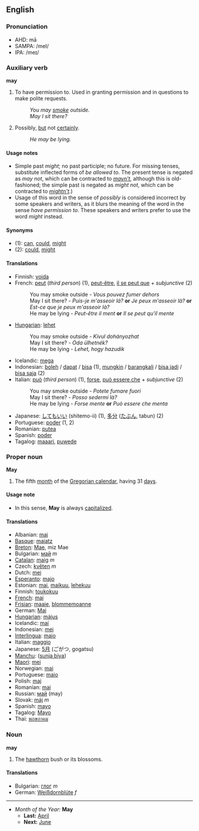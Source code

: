 == English ==
=== Pronunciation ===
*AHD: mā
*SAMPA: /meI/
*IPA: /meɪ/

=== Auxiliary verb ===
'''may'''
# To have permission to.  Used in granting permission and in questions to make polite requests.
#: ''You may [[smoke]] outside.''
#: ''May I sit there?''
# Possibly, [[but]] not [[certain]]ly.
#: ''He may be lying.''

====Usage notes====
*Simple past ''might''; no past participle; no future. For missing tenses, substitute inflected forms of ''be allowed to''.  The present tense is negated as ''may not'', which can be contracted to ''[[mayn't]]'', although this is old-fashioned; the simple past is negated as ''might not'', which can be contracted to ''[[mightn't]]''.)
*Usage of this word in the sense of ''possibly'' is considered incorrect by some speakers and writers, as it blurs the meaning of the word in the sense ''have permission to''.  These speakers and writers prefer to use the word ''might'' instead.

====Synonyms====
*(1): [[can]], [[could]], [[might]]
*(2): [[could]], [[might]]

==== Translations ====
*Finnish: [[voida]]
*French: [[peut]] (''third person'') (1), [[peut-être]], [[il se peut que]] + ''subjunctive'' (2)
*:You may smoke outside - ''Vous pouvez fumer dehors''
*:May I sit there? - ''Puis-je m'asseoir là?'' '''or''' ''Je peux m'asseoir là?'' '''or''' ''Est-ce que je peux m'asseoir là?''
*:He may be lying - ''Peut-être il ment'' '''or''' ''Il se peut qu'il mente''
*[[Hungarian]]: [[lehet]]
*:You may smoke outside - ''Kivul dohányozhat''
*:May I sit there? - ''Oda ülhetnék?''
*:He may be lying - '' Lehet, hogy hazudik ''
*Icelandic: [[mega]]
*Indonesian: [[boleh]] / [[dapat]] / [[bisa]] (1), [[mungkin]] / [[barangkali]] / [[bisa jadi]] / [[bisa saja]] (2)
*Italian: [[può]] (''third person'') (1), [[forse]], [[può essere che]] + ''subjunctive'' (2)
*:You may smoke outside - ''Potete fumare fuori''
*:May I sit there? - ''Posso sedermi là?''
*:He may be lying - ''Forse mente'' '''or''' ''Può essere che menta''
*Japanese: [[してもいい]] (shitemo-ii) (1), [[多分]] ([[たぶん]], tabun) (2)
*Portuguese: [[poder]] (1, 2)
*Romanian: [[putea]]
*Spanish: [[poder]]
*Tagalog: [[maaari]], [[puwede]]

=== Proper noun ===
'''May'''

#The fifth [[month]] of the [[Gregorian calendar]], having 31 [[day]]s.

====Usage note====
*In this sense, '''May''' is always [[capitalize]]d.

====Translations====
*Albanian: [[maj]]
*[[Basque]]: [[maiatz]]
*[[Breton]]: [[Mae]], miz Mae
*Bulgarian: [[май]] ''m''
*[[Catalan]]: [[maig]] ''m''
*Czech: [[květen]] ''m''
*Dutch: [[mei]]
*[[Esperanto]]: [[majo]]
*Estonian: [[mai]], [[maikuu]], [[lehekuu]]
*Finnish: [[toukokuu]]
*[[French]]: [[mai]]
*[[Frisian]]: [[maaie]], [[blommemoanne]]
*German: [[Mai]]
*[[Hungarian]]: [[május]]
*Icelandic: [[maí]]
*Indonesian: [[mei]]
*[[Interlingua]]: [[maio]]
*Italian: [[maggio]]
*Japanese: [[5月]] (ごがつ, gogatsu)
*[[Manchu]]: ([[sunja biya]])
*[[Maori]]: [[mei]]
*Norwegian: [[mai]]
*Portuguese: [[maio]]
*Polish: [[maj]]
*Romanian: [[mai]]
*Russian: [[май]] (may)
*Slovak: [[máj]] ''m''
*Spanish: [[mayo]]
*Tagalog: [[Mayo]]
*Thai: [[พฤษภาคม]]

===Noun===
'''may'''

# The [[hawthorn]] bush or its blossoms.

====Translations====
*Bulgarian: [[глог]] ''m''
*German: [[Weißdornblüte]] ''f''

----

*''Month of the Year:'' '''May'''
**'''Last:''' [[April]]
**'''Next:''' [[June]]